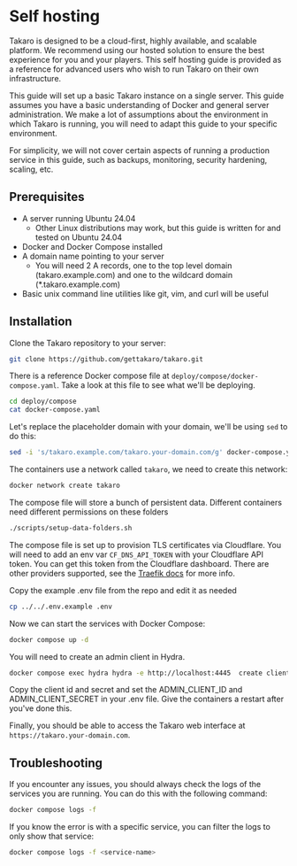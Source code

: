 
# Self hosting

<Callout type="info" emoji="💡">
  Takaro is designed to be a cloud-first, highly available, and scalable platform. We recommend using our hosted
  solution to ensure the best experience for you and your players. This self hosting guide is provided as a reference
  for advanced users who wish to run Takaro on their own infrastructure.
</Callout>

This guide will set up a basic Takaro instance on a single server. This guide assumes you have a basic understanding of
Docker and general server administration. We make a lot of assumptions about the
environment in which Takaro is running, you will need to adapt this guide to your specific environment.

For simplicity, we will not cover certain aspects of running a production service in this guide, such as backups, monitoring, security hardening, scaling, etc.

## Prerequisites

- A server running Ubuntu 24.04
  - Other Linux distributions may work, but this guide is written for and tested on Ubuntu 24.04
- Docker and Docker Compose installed
- A domain name pointing to your server
  - You will need 2 A records, one to the top level domain (takaro.example.com) and one to the wildcard domain (\*.takaro.example.com)
- Basic unix command line utilities like git, vim, and curl will be useful

## Installation

Clone the Takaro repository to your server:

```bash
git clone https://github.com/gettakaro/takaro.git
```

There is a reference Docker compose file at `deploy/compose/docker-compose.yaml`.
Take a look at this file to see what we'll be deploying.

```bash
cd deploy/compose
cat docker-compose.yaml
```

Let's replace the placeholder domain with your domain, we'll be using `sed` to do this:

```bash
sed -i 's/takaro.example.com/takaro.your-domain.com/g' docker-compose.yaml
```

The containers use a network called `takaro`, we need to create this network:

```bash
docker network create takaro
```

The compose file will store a bunch of persistent data. Different containers need different permissions on these folders

```bash
./scripts/setup-data-folders.sh
```

The compose file is set up to provision TLS certificates via Cloudflare. You will need to add an env var `CF_DNS_API_TOKEN` with your Cloudflare API token. You can get this token from the Cloudflare dashboard.
There are other providers supported, see the [Traefik docs](https://doc.traefik.io/traefik/https/acme/#providers) for more info.

Copy the example .env file from the repo and edit it as needed

```bash
cp ../../.env.example .env
```

Now we can start the services with Docker Compose:

```bash
docker compose up -d
```

You will need to create an admin client in Hydra.

```bash
docker compose exec hydra hydra -e http://localhost:4445  create client --grant-type client_credentials --audience t:api:admin --format json
```

Copy the client id and secret and set the ADMIN_CLIENT_ID and ADMIN_CLIENT_SECRET in your .env file.
Give the containers a restart after you've done this.

Finally, you should be able to access the Takaro web interface at `https://takaro.your-domain.com`.

## Troubleshooting

If you encounter any issues, you should always check the logs of the services you are running. You can do this with the following command:

```bash
docker compose logs -f
```

If you know the error is with a specific service, you can filter the logs to only show that service:

```bash
docker compose logs -f <service-name>
```

